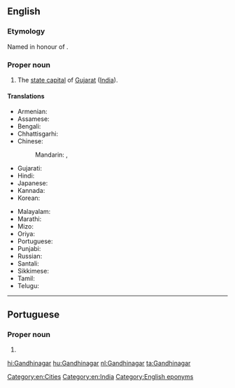 ==English==
{{wikipedia}}
===Etymology===
Named in honour of {{w|Mohandas Karamchand Gandhi}}.

===Proper noun===
{{en-proper noun}}

# The [[state capital]] of [[Gujarat]] ([[India]]).

====Translations====
{{trans-top|Gandhinagar}}
* Armenian: {{t|hy|Գանդինագար|tr=Gandinagar}}
* Assamese: {{t-needed|as}}
* Bengali: {{t|bn|গান্ধীনগর|sc=Beng|tr=gāndhīnagar}}
* Chhattisgarhi: {{t-needed|hne}}
* Chinese:
*: Mandarin: {{t|cmn|甘地訥格爾|sc=Hani}}, {{t|cmn|甘地讷格尔|tr=Gāndìnègé'ěr|sc=Hani}}
* Gujarati: {{t|gu|ગાંધીનગર|tr=gā̃dhīnagar|sc=Gujr}}
* Hindi: {{t+|hi|गाँधीनगर|tr=gā̃ndhīnagar}}
* Japanese: {{t|ja|ガンディーナガル|tr=Gandīnagaru}}
* Kannada: {{t|kn|ಗಾಂಧಿನಗರ|sc=Knda|tr=gāndhinagara}}
* Korean: {{t|ko|간디나가르|sc=Kore|tr=gandinagareu}}
{{trans-mid}}
* Malayalam: {{t|ml|ഗാന്ധിനഗർ|sc=Mlym|tr=gāndhinagaṁ}}
* Marathi: {{t|mr|गांधीनगर|sc=Deva}}
* Mizo: {{t-needed|lus}}
* Oriya: {{t|or|ଗାନ୍ଧୀନଗର|sc=Orya|tr=gāndhīnagar}}
* Portuguese: {{t|pt|Gandhinagar|f}}
* Punjabi: {{t|pa|ਗਾਂਧੀਨਗਰ|m|tr=gā̃dhīnagar|sc=Guru}}
* Russian: {{t|ru|Гандинагар|m|tr=Gandinagár}}
* Santali: {{t-needed|sat}}
* Sikkimese: {{t-needed|sip}}
* Tamil: {{t-needed|ta}}
* Telugu: {{t|te|గాంధీనగరం|tr=gāndhīnagaraṁ}}
{{trans-bottom}}

[[Category:en:Cities]]
[[Category:en:India]]
[[Category:English eponyms]]

----

==Portuguese==

===Proper noun===
{{pt-proper noun|f}}

# {{l/en|Gandhinagar}}

[[hi:Gandhinagar]]
[[hu:Gandhinagar]]
[[nl:Gandhinagar]]
[[ta:Gandhinagar]]
